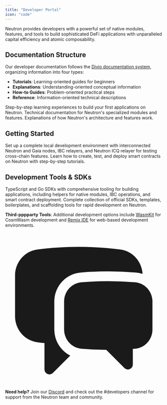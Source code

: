 ```yaml
---
title: "Developer Portal"
icon: "code"
---
```



Neutron provides developers with a powerful set of native modules, features, and tools to build sophisticated DeFi applications with unparalleled capital efficiency and atomic composability.

## Documentation Structure

Our developer documentation follows the [Divio documentation system](https://documentation.divio.com/), organizing information into four types:
- **Tutorials**: Learning-oriented guides for beginners
- **Explanations**: Understanding-oriented conceptual information
- **How-to Guides**: Problem-oriented practical steps
- **Reference**: Information-oriented technical descriptions

<CardGroup cols={3}>
  <Card title="Tutorials" icon="book-open" href="/developers/tutorials/overview">
    Step-by-step learning experiences to build your first applications on Neutron.
  </Card>

  <Card title="Module Explanations" icon="cubes" href="/developers/modules/overview">
    Technical documentation for Neutron's specialized modules and features.
  </Card>

  <Card title="Concepts" icon="puzzle-piece" href="/concepts/integrated-architecture">
    Explanations of how Neutron's architecture and features work.
  </Card>
</CardGroup>

## Getting Started

<CardGroup cols={2}>
  <Card title="Cosmopark Development Environment" icon="cubes" href="/developers/tutorials/onboarding/cosmopark">
    Set up a complete local development environment with interconnected Neutron and Gaia nodes, IBC relayers, and Neutron ICQ relayer for testing cross-chain features.
  </Card>

  <Card title="CosmWasm Smart Contracts" icon="code" href="/developers/tutorials/introduction_to_cosmwasm">
    Learn how to create, test, and deploy smart contracts on Neutron with step-by-step tutorials.
  </Card>
</CardGroup>

## Development Tools & SDKs

<CardGroup cols={2}>
  <Card title="Neutron SDK" icon="box" href="https://github.com/neutron-org/neutron-sdk" target="_blank">
    TypeScript and Go SDKs with comprehensive tooling for building applications, including helpers for native modules, IBC operations, and smart contract deployment.
  </Card>

  <Card title="SDK & Developer Tools" icon="toolbox" href="/developers/sdk">
    Complete collection of official SDKs, templates, boilerplates, and scaffolding tools for rapid development on Neutron.
  </Card>
</CardGroup>

**Third-pppparty Tools**: Additional development options include [WasmKit](/developers/tutorials/cosmwasm_wasmkit) for CosmWasm development and [Remix IDE](/developers/tutorials/cosmwasm_remix) for web-based development environments.

<Card className="mt-6">
  <div className="flex items-center">
    <div className="mr-3">
      <svg xmlns="http://www.w3.org/2000/svg" viewBox="0 0 24 24" fill="currentColor" className="w-6 h-6 text-primary">
        <path d="M4.913 2.658c2.075-.27 4.19-.408 6.337-.408 2.147 0 4.262.139 6.337.408 1.922.25 3.291 1.861 3.405 3.727a4.403 4.403 0 00-1.032-.211 50.89 50.89 0 00-8.42 0c-2.358.196-4.04 2.19-4.04 4.434v4.286a4.47 4.47 0 002.433 3.984L7.28 21.53A.75.75 0 016 21v-4.03a48.527 48.527 0 01-1.087-.128C2.905 16.58 1.5 14.833 1.5 12.862V6.638c0-1.97 1.405-3.718 3.413-3.979z" />
        <path d="M15.75 7.5c-1.376 0-2.739.057-4.086.169C10.124 7.797 9 9.103 9 10.609v4.285c0 1.507 1.128 2.814 2.67 2.94 1.243.102 2.5.157 3.768.165l2.782 2.781a.75.75 0 001.28-.53v-2.39l.33-.026c1.542-.125 2.67-1.433 2.67-2.94v-4.286c0-1.505-1.125-2.811-2.664-2.94A49.392 49.392 0 0015.75 7.5z" />
      </svg>
    </div>
    <div>
      <strong>Need help?</strong> Join our <a href="https://discord.com/invite/bzPBzbDvWC" className="text-primary hover:underline">Discord</a> and check out the #developers channel for support from the Neutron team and community.
    </div>
  </div>
</Card>

<Panel>
  <NLQueryPlugin />
</Panel>